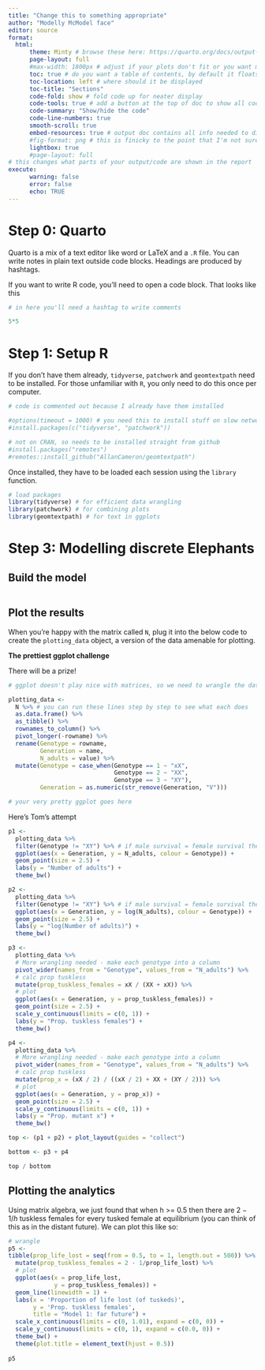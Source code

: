 ```yaml
---
title: "Change this to something appropriate"
author: "Modelly McModel face"
editor: source
format:
  html:
      theme: Minty # browse these here: https://quarto.org/docs/output-formats/html-themes.html
      page-layout: full
      #max-width: 1800px # adjust if your plots don't fit or you want more or less whitespace
      toc: true # do you want a table of contents, by default it floats as you scroll
      toc-location: left # where should it be displayed
      toc-title: "Sections"
      code-fold: show # fold code up for neater display
      code-tools: true # add a button at the top of doc to show all code
      code-summary: "Show/hide the code"
      code-line-numbers: true
      smooth-scroll: true
      embed-resources: true # output doc contains all info needed to display html
      #fig-format: png # this is finicky to the point that I'm not sure it works
      lightbox: true
      #page-layout: full
# this changes what parts of your output/code are shown in the report
execute:
      warning: false
      error: false
      echo: TRUE
---
```


# Step 0: Quarto

Quarto is a mix of a text editor like word or LaTeX and a `.R` file. You can write notes in plain text outside code blocks. Headings are produced by hashtags.

If you want to write R code, you'll need to open a code block. That looks like this

```r
# in here you'll need a hashtag to write comments

5*5
```


# Step 1: Setup R

If you don't have them already, `tidyverse`, `patchwork` and `geomtextpath` need to be installed. For those unfamiliar with `R`, you only need to do this once per computer. 

```r
# code is commented out because I already have them installed

#options(timeout = 1000) # you need this to install stuff on slow networks
#install.packages(c("tidyverse", "patchwork"))

# not on CRAN, so needs to be installed straight from github              
#install.packages("remotes")
#remotes::install_github("AllanCameron/geomtextpath")
```

Once installed, they have to be loaded each session using the `library` function.

```r

# load packages 
library(tidyverse) # for efficient data wrangling
library(patchwork) # for combining plots
library(geomtextpath) # for text in ggplots 
```

# Step 3: Modelling discrete Elephants

## Build the model

```r

```

## Plot the results

When you're happy with the matrix called `N`, plug it into the below code to create the `plotting_data` object, a version of the data amenable for plotting.

**The prettiest ggplot challenge**

There will be a prize!

```r
# ggplot doesn't play nice with matrices, so we need to wrangle the data into a plottable format.

plotting_data <- 
  N %>% # you can run these lines step by step to see what each does
  as.data.frame() %>% 
  as_tibble() %>% 
  rownames_to_column() %>% 
  pivot_longer(-rowname) %>% 
  rename(Genotype = rowname,
         Generation = name,
         N_adults = value) %>% 
  mutate(Genotype = case_when(Genotype == 1 ~ "xX",
                              Genotype == 2 ~ "XX",
                              Genotype == 3 ~ "XY"),
         Generation = as.numeric(str_remove(Generation, "V")))

# your very pretty ggplot goes here
```

Here's Tom's attempt

```r
p1 <-
  plotting_data %>% 
  filter(Genotype != "XY") %>% # if male survival = female survival there's no need to plot XY
  ggplot(aes(x = Generation, y = N_adults, colour = Genotype)) +
  geom_point(size = 2.5) +
  labs(y = "Number of adults") +
  theme_bw()

p2 <-
  plotting_data %>% 
  filter(Genotype != "XY") %>% # if male survival = female survival there's no need to plot XY
  ggplot(aes(x = Generation, y = log(N_adults), colour = Genotype)) +
  geom_point(size = 2.5) +
  labs(y = "log(Number of adults)") +
  theme_bw()

p3 <-
  plotting_data %>% 
  # More wrangling needed - make each genotype into a column  
  pivot_wider(names_from = "Genotype", values_from = "N_adults") %>% 
  # calc prop tuskless
  mutate(prop_tuskless_females = xX / (XX + xX)) %>% 
  # plot
  ggplot(aes(x = Generation, y = prop_tuskless_females)) +
  geom_point(size = 2.5) +
  scale_y_continuous(limits = c(0, 1)) +
  labs(y = "Prop. tuskless females") +
  theme_bw()

p4 <-
  plotting_data %>% 
  # More wrangling needed - make each genotype into a column  
  pivot_wider(names_from = "Genotype", values_from = "N_adults") %>% 
  # calc prop tuskless
  mutate(prop_x = (xX / 2) / ((xX / 2) + XX + (XY / 2))) %>% 
  # plot
  ggplot(aes(x = Generation, y = prop_x)) +
  geom_point(size = 2.5) +
  scale_y_continuous(limits = c(0, 1)) +
  labs(y = "Prop. mutant x") +
  theme_bw()

top <- (p1 + p2) + plot_layout(guides = "collect")

bottom <- p3 + p4

top / bottom
```

## Plotting the analytics

Using matrix algebra, we just found that when h >= 0.5 then there are $2 - 1/h$ tuskless females for every tusked female at equilibrium (you can think of this as in the distant future). We can plot this like so:

```r
# wrangle
p5 <-
tibble(prop_life_lost = seq(from = 0.5, to = 1, length.out = 500)) %>% 
  mutate(prop_tuskless_females = 2 - 1/prop_life_lost) %>% 
  # plot
  ggplot(aes(x = prop_life_lost,
             y = prop_tuskless_females)) +
  geom_line(linewidth = 1) +
  labs(x = 'Proportion of life lost (of tuskeds)',
       y = 'Prop. tuskless females',
       title = "Model 1: far future") +
  scale_x_continuous(limits = c(0, 1.01), expand = c(0, 0)) +
  scale_y_continuous(limits = c(0, 1), expand = c(0.0, 0)) +
  theme_bw() +
  theme(plot.title = element_text(hjust = 0.5))
  
p5
```


